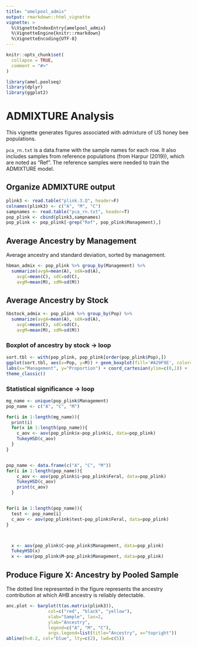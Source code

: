```yaml
---
title: "amelpool_admix"
output: rmarkdown::html_vignette
vignette: >
  %\VignetteIndexEntry{amelpool_admix}
  %\VignetteEngine{knitr::rmarkdown}
  %\VignetteEncoding{UTF-8}
---
```


```r
knitr::opts_chunk$set(
  collapse = TRUE,
  comment = "#>"
)
```

```r
library(amel.poolseq)
library(dplyr)
library(ggplot2)
```

# ADMIXTURE Analysis

This vignette generates figures associated with admixture of US honey bee populations.

`pca_rn.txt` is a data.frame with the sample names for each row. It also includes samples from reference populations (from Harpur (2019)), which are noted as "Ref". The reference samples were needed to train the ADMIXTURE model.

## Organize ADMIXTURE output
```r
plink3 <- read.table("plink.3.Q", header=F)
colnames(plink3) <- c("A", "M", "C")
sampnames <- read.table("pca_rn.txt", header=T)
pop_plink <- cbind(plink3,sampnames)
pop_plink <- pop_plink[-grep("Ref", pop_plink$Management),]
```

## Average Ancestry by Management
Average ancestry and standard deviation, sorted by management.
```r
hbman_admix <- pop_plink %>% group_by(Management) %>%
  summarize(avgA=mean(A), sdA=sd(A),
    avgC=mean(C), sdC=sd(C),
    avgM=mean(M), sdM=sd(M))
```

## Average Ancestry by Stock
```r
hbstock_admix <- pop_plink %>% group_by(Pop) %>%
  summarize(avgA=mean(A), sdA=sd(A),
    avgC=mean(C), sdC=sd(C),
    avgM=mean(M), sdM=sd(M))
```

### Boxplot of ancestry by stock -> loop
```r
sort.tbl <- with(pop_plink, pop_plink[order(pop_plink$Pop),])
ggplot(sort.tbl, aes(x=Pop, y=M)) + geom_boxplot(fill='#A29F9E', color="black") + 
labs(x="Management", y="Proportion") + coord_cartesian(ylim=c(0,1)) + 
theme_classic()
```

### Statistical significance -> loop
```r

mg_name <- unique(pop_plink$Management)
pop_name <- c("A", "C", "M")

for(i in 1:length(mg_name)){
  print(i)
  for(x in 1:length(pop_name)){
    c_aov <- aov(pop_plink$x~pop_plink$i, data=pop_plink)
    TukeyHSD(c_aov)
  }
}


pop_name <- data.frame(c("A", "C", "M"))
for(i in 1:length(pop_name)){
    c_aov <- aov(pop_plink$i~pop_plink$Feral, data=pop_plink)
    TukeyHSD(c_aov)
    print(c_aov)
  }


for(i in 1:length(pop_name)){ 
  test <- pop_name[i]
  c_aov <- aov(pop_plink$test~pop_plink$Feral, data=pop_plink) 
}



  x <- aov(pop_plink$C~pop_plink$Management, data=pop_plink)
  TukeyHSD(x)
  x <- aov(pop_plink$M~pop_plink$Management, data=pop_plink)
```

## Produce Figure X: Ancestry by Pooled Sample




The dotted line represented in the figure represents the ancestry contribution at which AHB ancestry is reliably detectable.

```r
anc.plot <- barplot(t(as.matrix(plink3)), 
                col=c("red", "black", "yellow"), 
                xlab="Sample", las=2,
                ylab="Ancestry", 
                legend=c("A", "M", "C"),
                args.legend=list(title="Ancestry", x="topright"))
abline(h=0.2, col="blue", lty=c(2), lwd=c(5))
```
